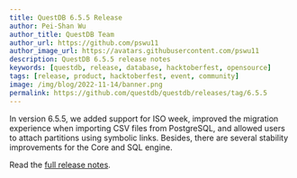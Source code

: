 ```yaml
---
title: QuestDB 6.5.5 Release
author: Pei-Shan Wu
author_title: QuestDB Team
author_url: https://github.com/pswu11
author_image_url: https://avatars.githubusercontent.com/pswu11
description: QuestDB 6.5.5 release notes
keywords: [questdb, release, database, hacktoberfest, opensource]
tags: [release, product, hacktoberfest, event, community]
image: /img/blog/2022-11-14/banner.png
permalink: https://github.com/questdb/questdb/releases/tag/6.5.5
---
```


In version 6.5.5, we added support for ISO week, improved the migration
experience when importing CSV files from PostgreSQL, and allowed users to attach
partitions using symbolic links. Besides, there are several stability
improvements for the Core and SQL engine.

Read the
[full release notes](https://github.com/questdb/questdb/releases/tag/6.5.4).
